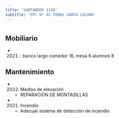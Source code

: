```yaml
---
title: 'SANTANDER 1150'
subtitle: 'EPC N° 02 TOMAS SANTA COLOMA'
---
```


#


## Mobiliario

*  (2021) : banco largo comedor 16, mesa 6 alumnos 8 





## Mantenimiento

*  (2022) Medios de elevación 
    + REPARACIÓN DE MONTASILLAS

*  (2021) Incendio 
    + Adecuar sistema de detección de incendio



